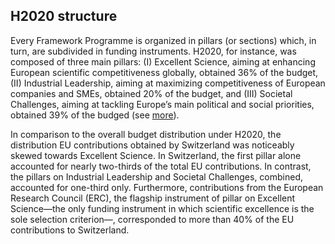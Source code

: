 ##  H2020 structure {.tabset .tabset-fade .tabset-pills}

Every Framework Programme is organized in pillars (or sections) which, in turn, are subdivided in funding instruments.  H2020, for instance, was composed of three main pillars: (I) Excellent Science, aiming at enhancing European scientific competitiveness globally, obtained 36% of the budget, (II) Industrial Leadership, aiming at maximizing competitiveness of European companies and SMEs, obtained 20% of the budget, and (III) Societal Challenges, aiming at tackling Europe’s main political and social priorities, obtained 39% of the budged (see [more](https://ec.europa.eu/programmes/horizon2020/en/h2020-sections)).

In comparison to the overall budget distribution under H2020, the distribution EU contributions obtained by Switzerland was noticeably skewed towards Excellent Science.  In Switzerland, the first pillar alone accounted for nearly two-thirds of the total EU contributions. In contrast, the pillars on Industrial Leadership and Societal Challenges, combined, accounted for one-third only. Furthermore, contributions from the European Research Council (ERC), the flagship instrument of pillar on Excellent Science---the only funding instrument in which scientific excellence is the sole selection criterion---, corresponded to more than 40% of the EU contributions to Switzerland.
